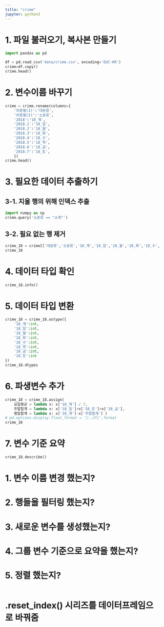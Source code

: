 ```yaml
---
title: "crime"
jupyter: python3
---
```


# 1. 파일 불러오기, 복사본 만들기
```python
import pandas as pd

df = pd.read_csv('data/crime.csv', encoding='EUC-KR')
crime=df.copy()
crime.head()
```
# 2. 변수이름 바꾸기
```python
crime = crime.rename(columns={
    '죄종별(1)':'대분류',
    '죄종별(2)':'소분류',
    '2018':'18_계',
    '2018.1':'18_일',
    '2018.2':'18_월',
    '2018.3':'18_화',
    '2018.4':'18_수',
    '2018.5':'18_목',
    '2018.6':'18_금',
    '2018.7':'18_토',
    })
crime.head()
```
# 3. 필요한 데이터 추출하기
## 3-1. 지울 행의 위해 인덱스 추출
```python
import numpy as np
crime.query('소분류 == "소계"')
```
## 3-2. 필요 없는 행 제거
```python
 
crime_18 = crime[['대분류','소분류','18_계','18_일','18_월','18_화','18_수','18_목','18_금','18_토']].drop([0,1,10,19])
crime_18
```
# 4. 데이터 타입 확인
```python
crime_18.info()
```

# 5. 데이터 타입 변환
```python
crime_18 = crime_18.astype({
    '18_계':int,
    '18_일':int,
    '18_월':int,
    '18_화':int,
    '18_수':int,
    '18_목':int,
    '18_금':int,
    '18_토':int
})
crime_18.dtypes
```
# 6. 파생변수 추가
```python
crime_18 = crime_18.assign(
    요일평균 = lambda x: x['18_계'] / 7,
    주말합계 = lambda x: x['18_일']+x['18_토']+x['18_금'],
    평일합계 = lambda x: x['18_계']-x['주말합계'] )
# pd.options.display.float_format = '{:.2f}'.format
crime_18
```
# 7. 변수 기준 요약
```python
crime_18.describe()
```


# 1. 변수 이름 변경 했는지?
# 2. 행들을 필터링 했는지?
# 3. 새로운 변수를 생성했는지?
# 4. 그룹 변수 기준으로 요약을 했는지?
# 5. 정렬 했는지?
```python

```

# .reset_index() 시리즈를 데이터프레임으로 바꿔줌

